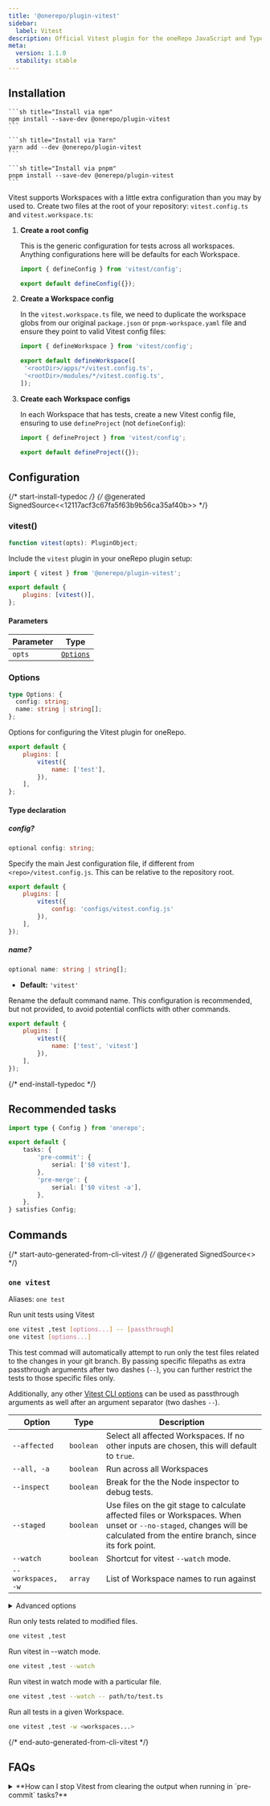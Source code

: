 ```yaml
---
title: '@onerepo/plugin-vitest'
sidebar:
  label: Vitest
description: Official Vitest plugin for the oneRepo JavaScript and TypeScript monorepo toolchain.
meta:
  version: 1.1.0
  stability: stable
---
```



## Installation

<Tabs syncKey="pkgmanager">
  <TabItem label="npm">

    ```sh title="Install via npm"
    npm install --save-dev @onerepo/plugin-vitest
    ```

  </TabItem>
  <TabItem label="yarn">

    ```sh title="Install via Yarn"
    yarn add --dev @onerepo/plugin-vitest
    ```

  </TabItem>
  <TabItem label="pnpm">

    ```sh title="Install via pnpm"
    pnpm install --save-dev @onerepo/plugin-vitest
    ```

  </TabItem>
</Tabs>

Vitest supports Workspaces with a little extra configuration than you may by used to. Create two files at the root of your repository: `vitest.config.ts` and `vitest.workspace.ts`:

<Steps>

1. **Create a root config**

   This is the generic configuration for tests across all workspaces. Anything configurations here will be defaults for each Workspace.

   ```js title="vitest.config.ts"
   import { defineConfig } from 'vitest/config';

   export default defineConfig({});
   ```

1. **Create a Workspace config**

   In the `vitest.workspace.ts` file, we need to duplicate the workspace globs from our original `package.json` or `pnpm-workspace.yaml` file and ensure they point to valid Vitest config files:

   ```ts title="vitest.workspace.ts"
   import { defineWorkspace } from 'vitest/config';

   export default defineWorkspace([
   	'<rootDir>/apps/*/vitest.config.ts',
   	'<rootDir>/modules/*/vitest.config.ts',
   ]);
   ```

1. **Create each Workspace configs**

   In each Workspace that has tests, create a new Vitest config file, ensuring to use `defineProject` (not `defineConfig`):

   ```ts title="apps/my-app/vitest.config.ts"
   import { defineProject } from 'vitest/config';

   export default defineProject({});
   ```

</Steps>

## Configuration

{/* start-install-typedoc */}
{/* @generated SignedSource<<12117acf3c67fa5f63b9b56ca35af40b>> */}

### vitest()

```ts
function vitest(opts): PluginObject;
```

Include the `vitest` plugin in your oneRepo plugin setup:

```js title="onerepo.config.ts" {1,4}
import { vitest } from '@onerepo/plugin-vitest';

export default {
	plugins: [vitest()],
};
```

#### Parameters

| Parameter | Type                  |
| --------- | --------------------- |
| `opts`    | [`Options`](#options) |

### Options

```ts
type Options: {
  config: string;
  name: string | string[];
};
```

Options for configuring the Vitest plugin for oneRepo.

```js title="onerepo.config.js"
export default {
	plugins: [
		vitest({
			name: ['test'],
		}),
	],
};
```

#### Type declaration

##### config?

```ts
optional config: string;
```

Specify the main Jest configuration file, if different from `<repo>/vitest.config.js`. This can be relative to the repository root.

```js title="onerepo.config.js"
export default {
	plugins: [
		vitest({
			config: 'configs/vitest.config.js'
		}),
	],
});
```

##### name?

```ts
optional name: string | string[];
```

- **Default:** `'vitest'`

Rename the default command name. This configuration is recommended, but not provided, to avoid potential conflicts with other commands.

```js title="onerepo.config.js"
export default {
	plugins: [
		vitest({
			name: ['test', 'vitest']
		}),
	],
});
```

{/* end-install-typedoc */}

## Recommended tasks

```ts title="./onerepo.config.ts"
import type { Config } from 'onerepo';

export default {
	tasks: {
		'pre-commit': {
			serial: ['$0 vitest'],
		},
		'pre-merge': {
			serial: ['$0 vitest -a'],
		},
	},
} satisfies Config;
```

## Commands

{/* start-auto-generated-from-cli-vitest */}
{/* @generated SignedSource<<a17a1b75f3a21434a56e7a3e880f5213>> */}

### `one vitest`

Aliases: `one test`

Run unit tests using Vitest

```sh
one vitest ,test [options...] -- [passthrough]
one vitest [options...]
```

This test commad will automatically attempt to run only the test files related to the changes in your git branch. By passing specific filepaths as extra passthrough arguments after two dashes (`--`), you can further restrict the tests to those specific files only.

Additionally, any other [Vitest CLI options](https://jest.dev/guide/cli.html) can be used as passthrough arguments as well after an argument separator (two dashes `--`).

| Option             | Type      | Description                                                                                                                                                                 |
| ------------------ | --------- | --------------------------------------------------------------------------------------------------------------------------------------------------------------------------- |
| `--affected`       | `boolean` | Select all affected Workspaces. If no other inputs are chosen, this will default to `true`.                                                                                 |
| `--all, -a`        | `boolean` | Run across all Workspaces                                                                                                                                                   |
| `--inspect`        | `boolean` | Break for the the Node inspector to debug tests.                                                                                                                            |
| `--staged`         | `boolean` | Use files on the git stage to calculate affected files or Workspaces. When unset or `--no-staged`, changes will be calculated from the entire branch, since its fork point. |
| `--watch`          | `boolean` | Shortcut for vitest `--watch` mode.                                                                                                                                         |
| `--workspaces, -w` | `array`   | List of Workspace names to run against                                                                                                                                      |

<details>

<summary>Advanced options</summary>

| Option            | Type                                      | Description                                                |
| ----------------- | ----------------------------------------- | ---------------------------------------------------------- |
| `--config`        | `string`, default: `"./vitest.config.ts"` | Path to the vitest.config file, relative to the repo root. |
| `--from-ref`      | `string`                                  | Git ref to start looking for affected files or Workspaces  |
| `--show-advanced` | `boolean`                                 | Pair with `--help` to show advanced options.               |
| `--through-ref`   | `string`                                  | Git ref to start looking for affected files or Workspaces  |

</details>

Run only tests related to modified files.

```sh
one vitest ,test
```

Run vitest in --watch mode.

```sh
one vitest ,test --watch
```

Run vitest in watch mode with a particular file.

```sh
one vitest ,test --watch -- path/to/test.ts
```

Run all tests in a given Workspace.

```sh
one vitest ,test -w <workspaces...>
```

{/* end-auto-generated-from-cli-vitest */}

## FAQs

<details>
<summary>**How can I stop Vitest from clearing the output when running in `pre-commit` tasks?**</summary>
We've filed an issue with Vitest, [vitest-dev/vitest#5185](https://github.com/vitest-dev/vitest/issues/5185) in hopes of being able to prevent the screen from clearing automatically from within the oneRepo plugin. However, until that is accepted, you can work around the issue by updating your root Vitest config:

```ts title="./vitest.config.ts"n {4}
import { defineConfig } from 'vitest/config';

export default defineConfig({
	clearScreen: process.argv.includes('--watch'),
});
```

</details>
